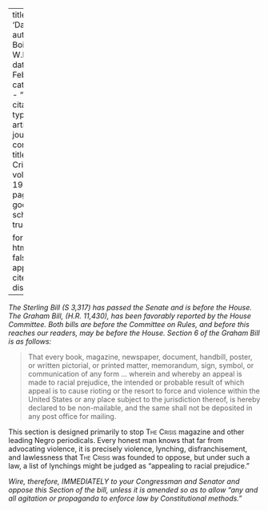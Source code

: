 
---
title: 'Danger'
author: Du Bois, W.E.B.
date: Feb. 1920
categories: 
  - ""
citation: 
  type: article-journal
  container-title: The Crisis
  volume: 19
  issue: 4
  page: 169
google-scholar: true

format:
  html:
    toc: false
    appendix-cite-as: display
---



*The Sterling Bill (S 3,317) has passed the Senate and is before the House. The Graham Bill, (H.R. 11,430), has been favorably reported by the House Committee. Both bills are before the Committee on Rules, and before this reaches our readers, may be before the House. Section 6 of the Graham Bill is as follows:*

> That every book, magazine, newspaper, document, handbill, poster, or written pictorial, or printed matter, memorandum, sign, symbol, or communication of any form ... wherein and whereby an appeal is made to racial prejudice, the intended or probable result of which appeal is to cause rioting or the resort to force and violence within the United States or any place subject to the jurisdiction thereof, is hereby declared to be non-mailable, and the same shall not be deposited in any post office for mailing.

This section is designed primarily to stop <span style="font-variant:small-caps;">The Crisis</span> magazine and other leading Negro periodicals. Every honest man knows that far from advocating violence, it is precisely violence, lynching, disfranchisement, and lawlessness that <span style="font-variant:small-caps;">The Crisis</span> was founded to oppose, but under such a law, a list of lynchings might be judged as "appealing to racial prejudice."

*Wire, therefore, IMMEDIATELY to your Congressman and Senator and oppose this Section of the bill, unless it is amended so as to allow "any and all agitation or propaganda to enforce law by Constitutional methods."*


